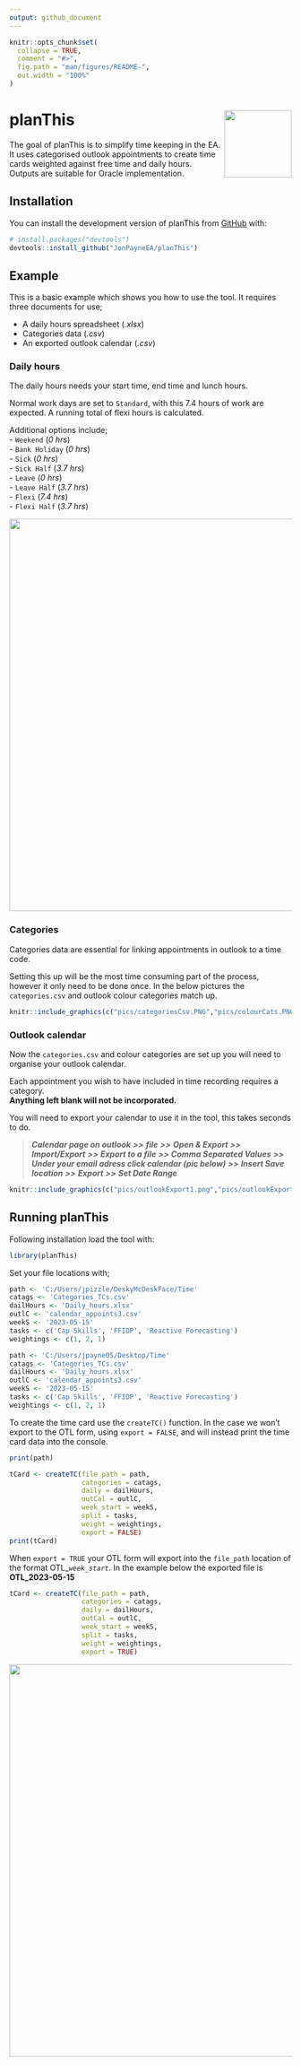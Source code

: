 ```yaml
---
output: github_document
---
```


<!-- README.md is generated from README.Rmd. Please edit that file -->

```r
knitr::opts_chunk$set(
  collapse = TRUE,
  comment = "#>",
  fig.path = "man/figures/README-",
  out.width = "100%"
)
```

# planThis <img src="logo.png" align="right" width="120" />

<!-- badges: start -->
<!-- badges: end -->

The goal of planThis is to simplify time keeping in the EA. It uses categorised outlook appointments to create time cards weighted against free time and daily hours. Outputs are suitable for Oracle implementation.

## Installation

You can install the development version of planThis from [GitHub](https://github.com/) with:

``` r
# install.packages("devtools")
devtools::install_github("JonPayneEA/planThis")
```

## Example

This is a basic example which shows you how to use the tool. It requires three documents for use;  

  - A daily hours spreadsheet (*.xlsx*)  
  - Categories data (*.csv*)  
  - An exported outlook calendar (*.csv*)  

### Daily hours

The daily hours needs your start time, end time and lunch hours.

Normal work days are set to `Standard`, with this 7.4 hours of work are expected.  A running total of flexi hours is calculated.

Additional options include;  
  - `Weekend` (*0 hrs*)  
  - `Bank Holiday` (*0 hrs*)  
  - `Sick` (*0 hrs*)  
  - `Sick Half` (*3.7 hrs*)  
  - `Leave` (*0 hrs*)  
  - `Leave Half` (*3.7 hrs*)  
  - `Flexi` (*7.4 hrs*)  
  - `Flexi Half` (*3.7 hrs*)  
  
<img src="pics/dailyHours.PNG" align="centre" width="700" />

### Categories

Categories data are essential for linking appointments in outlook to a time code.  

Setting this up will be the most time consuming part of the process, however it only need to be done once. In the below pictures the `categories.csv` and outlook colour categories match up.

```r
knitr::include_graphics(c("pics/categoriesCsv.PNG","pics/colourCats.PNG"))
``` 

### Outlook calendar

Now the `categories.csv` and colour categories are set up you will need to organise your outlook calendar.  

Each appointment you wish to have included in time recording requires a category.  
**Anything left blank will not be incorporated.**  

You will need to export your calendar to use it in the tool, this takes seconds to do.   

>  **_Calendar page on outlook_** **_>>_** **_file_** **_>>_** **_Open & Export_** **_>>_** **_Import/Export_** **_>>_** **_Export to a file_** **_>>_** **_Comma Separated Values_** **_>>_** **_Under your email adress click calendar (pic below)_** **_>>_** **_Insert Save location_** **_>>_** **_Export_** **_>>_** **_Set Date Range_**

```r
knitr::include_graphics(c("pics/outlookExport1.png","pics/outlookExport2.png"))
``` 

## Running planThis

Following installation load the tool with:

```r
library(planThis)
```

Set your file locations with;

```r
path <- 'C:/Users/jpizzle/DeskyMcDeskFace/Time'
catags <- 'Categories_TCs.csv'
dailHours <- 'Daily_hours.xlsx'
outlC <- 'calendar_appoints3.csv'
weekS <- '2023-05-15'
tasks <- c('Cap Skills', 'FFIDP', 'Reactive Forecasting')
weightings <- c(1, 2, 1)
```

```r
path <- 'C:/Users/jpayne05/Desktop/Time'
catags <- 'Categories_TCs.csv'
dailHours <- 'Daily_hours.xlsx'
outlC <- 'calendar_appoints3.csv'
weekS <- '2023-05-15'
tasks <- c('Cap Skills', 'FFIDP', 'Reactive Forecasting')
weightings <- c(1, 2, 1)
```

To create the time card use the `createTC()` function. In the case we won't export to the OTL form, using `export = FALSE`, and will instead print the time card data into the console.

```r
print(path)
```


```r
tCard <- createTC(file_path = path,
                  categories = catags,
                  daily = dailHours,
                  outCal = outlC,
                  week_start = weekS,
                  split = tasks,
                  weight = weightings,
                  export = FALSE)
print(tCard)
```

When `export = TRUE` your OTL form will export into the `file_path` location of the format OTL_*`week_start`*. In the example below the exported file is **OTL_2023-05-15**

```r
tCard <- createTC(file_path = path,
                  categories = catags,
                  daily = dailHours,
                  outCal = outlC,
                  week_start = weekS,
                  split = tasks,
                  weight = weightings,
                  export = TRUE)
```

<img src="pics/OTL.PNG" align="centre" width="700" />

